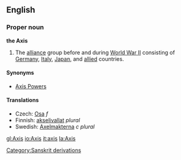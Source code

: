 {{See|axis}}

==English==
===Proper noun===
'''the Axis'''
# The [[alliance]] group before and during [[World War II]] consisting of [[Germany]], [[Italy]], [[Japan]], and [[allied]] countries.

====Synonyms====
*[[Axis Powers]]

====Translations====
*Czech: [[Osa]] ''f''
*Finnish: [[akselivallat]] ''plural''
*Swedish: [[Axelmakterna]] ''c plural''

[[Category:Sanskrit derivations]]

[[gl:Axis]]
[[io:Axis]]
[[it:axis]]
[[la:Axis]]